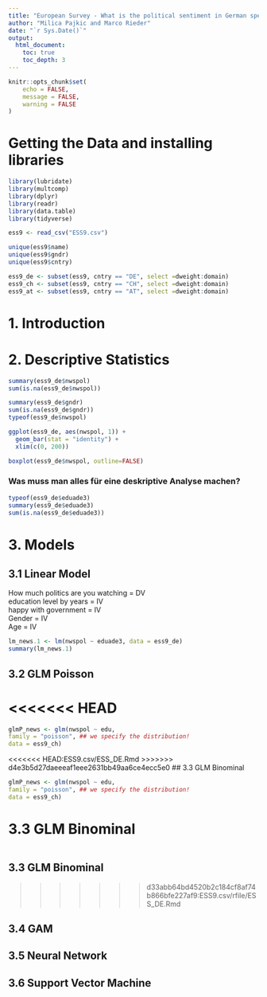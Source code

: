 ```yaml
---
title: "European Survey - What is the political sentiment in German speaking Countries Before Covid?"
author: "Milica Pajkic and Marco Rieder"
date: "`r Sys.Date()`"
output:
  html_document:
    toc: true
    toc_depth: 3
---
```


```r
knitr::opts_chunk$set(
	echo = FALSE,
	message = FALSE,
	warning = FALSE
)
```

# Getting the Data and installing libraries

```r
library(lubridate)
library(multcomp)
library(dplyr)
library(readr)
library(data.table)
library(tidyverse)
```

```r

ess9 <- read_csv("ESS9.csv")

unique(ess9$name)
unique(ess9$gndr)
unique(ess9$cntry)
```

```r
ess9_de <- subset(ess9, cntry == "DE", select =dweight:domain)
ess9_ch <- subset(ess9, cntry == "CH", select =dweight:domain)
ess9_at <- subset(ess9, cntry == "AT", select =dweight:domain)
```

# 1. Introduction

# 2. Descriptive Statistics

```r
summary(ess9_de$nwspol)
sum(is.na(ess9_de$nwspol))
```

```r
summary(ess9_de$gndr)
sum(is.na(ess9_de$gndr))
typeof(ess9_de$nwspol)
```

```r
ggplot(ess9_de, aes(nwspol, 1)) +
  geom_bar(stat = "identity") + 
  xlim(c(0, 200))
```

```r
boxplot(ess9_de$nwspol, outline=FALSE)
```

### **Was muss man alles für eine deskriptive Analyse machen?**

```r
typeof(ess9_de$eduade3)
summary(ess9_de$eduade3)
sum(is.na(ess9_de$eduade3))
```

# 3. Models

## 3.1 Linear Model

How much politics are you watching = DV\
education level by years = IV\
happy with government = IV\
Gender = IV\
Age = IV

```r
lm_news.1 <- lm(nwspol ~ eduade3, data = ess9_de)
summary(lm_news.1)
```

## 3.2 GLM Poisson

<<<<<<< HEAD
=======
```r
glmP_news <- glm(nwspol ~ edu,
family = "poisson", ## we specify the distribution!
data = ess9_ch)
```


<<<<<<< HEAD:ESS9.csv/ESS_DE.Rmd
>>>>>>> d4e3b5d27daeeeaf1eee2631bb49aa6ce4ecc5e0
## 3.3 GLM Binominal

```r
glmP_news <- glm(nwspol ~ edu,
family = "poisson", ## we specify the distribution!
data = ess9_ch)
```

# 3.3 GLM Binominal


```r

```


## 3.3 GLM Binominal 
>>>>>>> d33abb64bd4520b2c184cf8af74b866bfe227af9:ESS9.csv/rfile/ESS_DE.Rmd

## 3.4 GAM

## 3.5 Neural Network

## 3.6 Support Vector Machine
